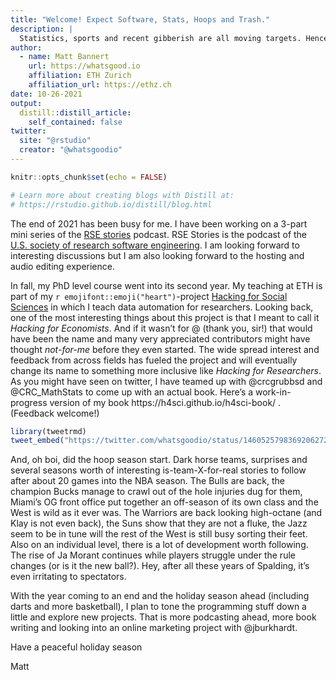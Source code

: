 ```yaml
---
title: "Welcome! Expect Software, Stats, Hoops and Trash."
description: |
  Statistics, sports and recent gibberish are all moving targets. Hence I’ll do my best to dish out a monthly editorial like update. Plus, doing so is an interesting mechanism to check whether I am sticking to plans made a month ago.
author:
  - name: Matt Bannert
    url: https://whatsgood.io
    affiliation: ETH Zurich
    affiliation_url: https://ethz.ch
date: 10-26-2021
output:
  distill::distill_article:
    self_contained: false
twitter:
  site: "@rstudio"
  creator: "@whatsgoodio"
---
```


```r
knitr::opts_chunk$set(echo = FALSE)

# Learn more about creating blogs with Distill at:
# https://rstudio.github.io/distill/blog.html

```

The end of 2021 has been busy for me. I have been working on a 3-part mini series of the [RSE stories]() podcast. RSE Stories is the podcast of the [U.S. society of research software engineering](). I am looking forward to interesting discussions but I am also looking forward to the hosting and audio editing experience.

In fall, my PhD level course went into its second year. My teaching at ETH is part of my `r emojifont::emoji("heart")`-project [Hacking for Social Sciences](https://h4sci.github.io/) in which I teach data automation for researchers. Looking back, one of the most interesting things
about this project is that I meant to call it *Hacking for Economists*. And if it wasn't for @ (thank you, sir!)  that would have been the name and many very appreciated contributors might have thought *not-for-me* before they even started. The wide spread interest and feedback from across fields has fueled the project and will eventually change its name to something more inclusive like  *Hacking for Researchers*. As you might have seen on twitter, I have teamed up with @crcgrubbsd and @CRC_MathStats to come up with an actual book. Here's a work-in-progress version of my book https://h4sci.github.io/h4sci-book/ . (Feedback welcome!)

```r
library(tweetrmd)
tweet_embed("https://twitter.com/whatsgoodio/status/1460525798369206272")

```

And, oh boi, did the hoop season start. Dark horse teams, surprises and several seasons worth of interesting is-team-X-for-real stories to follow after about 20 games into the NBA season. The Bulls are back, the champion Bucks manage to crawl out of the hole injuries dug for them, Miami's OG front office put together an off-season of its own class and the West is wild as it ever was. The Warriors are back looking high-octane (and Klay is not even back), the Suns show that they are not a fluke, the Jazz seem to be in tune will the rest of the West is still busy sorting their feet. Also on an individual level, there is a lot of development worth following. The rise of Ja Morant continues while players struggle under the rule changes (or is it the new ball?). Hey, after all these years of Spalding, it's even irritating to spectators. 

With the year coming to an end and the holiday season ahead (including darts and more basketball), I plan to tone the programming stuff down a little and explore new projects. That is more podcasting ahead, more book writing and looking into an online marketing project with @jburkhardt. 

Have a peaceful holiday season

Matt


